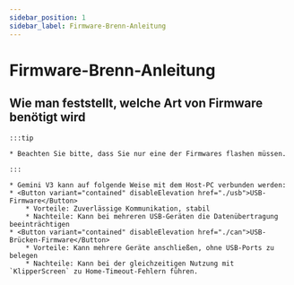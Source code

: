 ```yaml
---
sidebar_position: 1
sidebar_label: Firmware-Brenn-Anleitung
---
```







# Firmware-Brenn-Anleitung

## Wie man feststellt, welche Art von Firmware benötigt wird

    :::tip

    * Beachten Sie bitte, dass Sie nur eine der Firmwares flashen müssen.

    :::
    
    * Gemini V3 kann auf folgende Weise mit dem Host-PC verbunden werden:
    * <Button variant="contained" disableElevation href="./usb">USB-Firmware</Button>
        * Vorteile: Zuverlässige Kommunikation, stabil
        * Nachteile: Kann bei mehreren USB-Geräten die Datenübertragung beeinträchtigen
    * <Button variant="contained" disableElevation href="./can">USB-Brücken-Firmware</Button>
        * Vorteile: Kann mehrere Geräte anschließen, ohne USB-Ports zu belegen
        * Nachteile: Kann bei der gleichzeitigen Nutzung mit `KlipperScreen` zu Home-Timeout-Fehlern führen.

